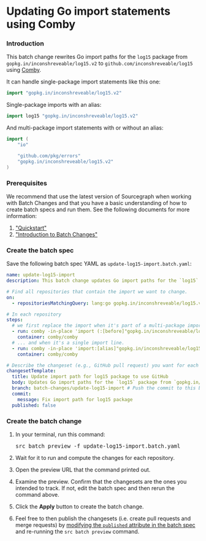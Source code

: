 # Updating Go import statements using Comby

### Introduction

This batch change rewrites Go import paths for the `log15` package from `gopkg.in/inconshreveable/log15.v2` to `github.com/inconshreveable/log15` using [Comby](https://comby.dev/).

It can handle single-package import statements like this one:

```go
import "gopkg.in/inconshreveable/log15.v2"
```

Single-package imports with an alias:


```go
import log15 "gopkg.in/inconshreveable/log15.v2"
```

And multi-package import statements with or without an alias:

```go
import (
	"io"

	"github.com/pkg/errors"
	"gopkg.in/inconshreveable/log15.v2"
)
```

### Prerequisites

We recommend that use the latest version of Sourcegraph when working with Batch Changes and that you have a basic understanding of how to create batch specs and run them. See the following documents for more information:

1. ["Quickstart"](/batch_changes/quickstart)
1. ["Introduction to Batch Changes"](/batch_changes/explanations/introduction_to_batch_changes)

### Create the batch spec

Save the following batch spec YAML as `update-log15-import.batch.yaml`:

```yaml
name: update-log15-import
description: This batch change updates Go import paths for the `log15` package from `gopkg.in/inconshreveable/log15.v2` to `github.com/inconshreveable/log15` using [Comby](https://comby.dev/)

# Find all repositories that contain the import we want to change.
on:
  - repositoriesMatchingQuery: lang:go gopkg.in/inconshreveable/log15.v2

# In each repository
steps:
  # we first replace the import when it's part of a multi-package import statement
  - run: comby -in-place 'import (:[before]"gopkg.in/inconshreveable/log15.v2":[after])' 'import (:[before]"github.com/inconshreveable/log15":[after])' .go -matcher .go -exclude-dir .,vendor
    container: comby/comby
  # ... and when it's a single import line.
  - run: comby -in-place 'import:[alias]"gopkg.in/inconshreveable/log15.v2"' 'import:[alias]"github.com/inconshreveable/log15"' .go -matcher .go -exclude-dir .,vendor
    container: comby/comby

# Describe the changeset (e.g., GitHub pull request) you want for each repository.
changesetTemplate:
  title: Update import path for log15 package to use GitHub
  body: Updates Go import paths for the `log15` package from `gopkg.in/inconshreveable/log15.v2` to `github.com/inconshreveable/log15` using [Comby](https://comby.dev/)
  branch: batch-changes/update-log15-import # Push the commit to this branch.
  commit:
    message: Fix import path for log15 package
  published: false
```

### Create the batch change

1. In your terminal, run this command:

    <pre>src batch preview -f update-log15-import.batch.yaml</pre>
1. Wait for it to run and compute the changes for each repository.
1. Open the preview URL that the command printed out.
1. Examine the preview. Confirm that the changesets are the ones you intended to track. If not, edit the batch spec and then rerun the command above.
1. Click the **Apply** button to create the batch change.
1. Feel free to then publish the changesets (i.e. create pull requests and merge requests) by [modifying the `published` attribute in the batch spec](/batch_changes/references/batch_spec_yaml_reference#changesettemplate-published) and re-running the `src batch preview` command.
